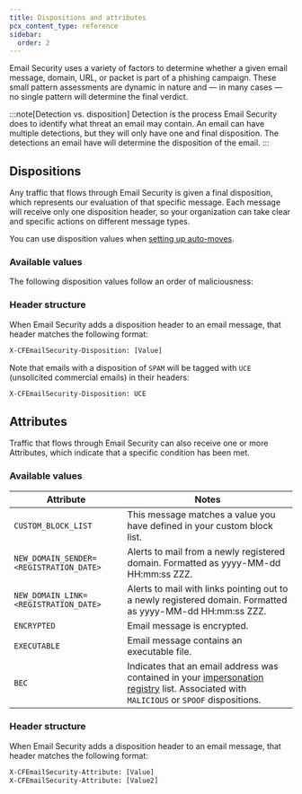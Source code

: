 ```yaml
---
title: Dispositions and attributes
pcx_content_type: reference
sidebar:
  order: 2
---
```



Email Security uses a variety of factors to determine whether a given email message, domain, URL, or packet is part of a <GlossaryTooltip term="phishing">phishing</GlossaryTooltip> campaign. These small pattern assessments are dynamic in nature and — in many cases — no single pattern will determine the final verdict.

:::note[Detection vs. disposition]
Detection is the process Email Security does to identify what threat an email may contain. An email can have multiple detections, but they will only have one and final disposition. The detections an email have will determine the disposition of the email.
:::

## Dispositions

Any traffic that flows through Email Security is given a final disposition, which represents our evaluation of that specific message. Each message will receive only one disposition header, so your organization can take clear and specific actions on different message types.

You can use disposition values when [setting up auto-moves](/cloudflare-one/email-security/auto-moves/). 

### Available values

The following disposition values follow an order of maliciousness:

<Render file="email-security/dispositions-and-attributes" />

### Header structure

When Email Security adds a disposition header to an email message, that header matches the following format:

```txt
X-CFEmailSecurity-Disposition: [Value]
```

Note that emails with a disposition of `SPAM` will be tagged with `UCE` (unsolicited commercial emails) in their headers:

```txt
X-CFEmailSecurity-Disposition: UCE
```

## Attributes 

Traffic that flows through Email Security can also receive one or more Attributes, which indicate that a specific condition has been met.

### Available values

| Attribute                               | Notes                                                                                                                                                                                                                               |
| --------------------------------------- | ----------------------------------------------------------------------------------------------------------------------------------------------------------------------------------------------------------------------------------- |
| `CUSTOM_BLOCK_LIST`                     | This message matches a value you have defined in your custom block list.                                                                                                                                                            |
| `NEW_DOMAIN_SENDER=<REGISTRATION_DATE>` | Alerts to mail from a newly registered domain. Formatted as yyyy-MM-dd HH:mm:ss ZZZ.                                                                                                                                                |
| `NEW_DOMAIN_LINK=<REGISTRATION_DATE>`   | Alerts to mail with links pointing out to a newly registered domain. Formatted as yyyy-MM-dd HH:mm:ss ZZZ.                                                                                                                          |
| `ENCRYPTED`                             | Email message is encrypted.                                                                                                                                                                                                         |
| `EXECUTABLE`                            | Email message contains an executable file.                                                                                                                                                                                          |
| `BEC`                                   | Indicates that an email address was contained in your [impersonation registry](/cloudflare-one/email-security/detection-settings/impersonation-registry/) list. Associated with `MALICIOUS` or `SPOOF` dispositions. |

### Header structure

When Email Security adds a disposition header to an email message, that header matches the following format:

```txt
X-CFEmailSecurity-Attribute: [Value]
X-CFEmailSecurity-Attribute: [Value2]
```
